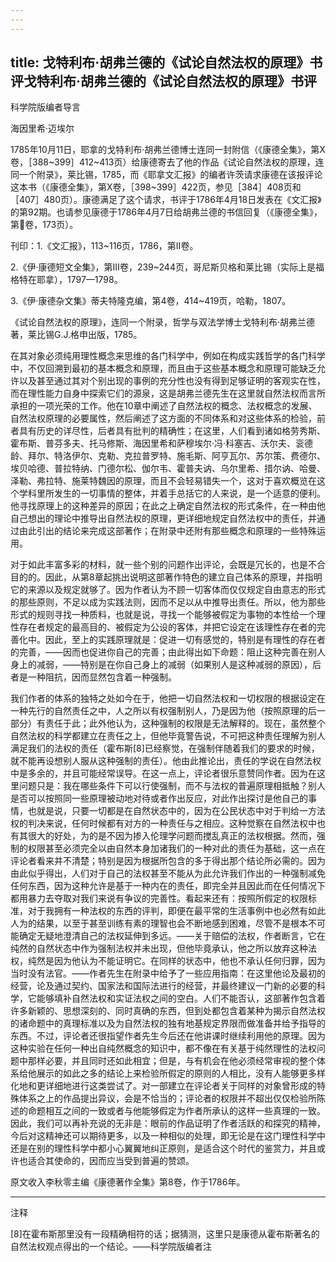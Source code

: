 ```yaml
---
---
---
```

title: 戈特利布·胡弗兰德的《试论自然法权的原理》书评戈特利布·胡弗兰德的《试论自然法权的原理》书评
---





科学院版编者导言


海因里希·迈埃尔

1785年10月11日，耶拿的戈特利布·胡弗兰德博士连同一封附信（《康德全集》，第Ⅹ卷，［388~399］412~413页）给康德寄去了他的作品《试论自然法权的原理，连同一个附录》，莱比锡，1785，而《耶拿文汇报》的编者许茨请求康德在该报评论这本书（《康德全集》，第Ⅹ卷，［398~399］422页，参见［384］408页和［407］480页）。康德满足了这个请求，书评于1786年4月18日发表在《文汇报》的第92期。也请参见康德于1786年4月7日给胡弗兰德的书信回复（《康德全集》，第卷，173页）。

刊印：1.《文汇报》，113~116页，1786，第Ⅱ卷。

2.《伊·康德短文全集》，第Ⅲ卷，239~244页，哥尼斯贝格和莱比锡（实际上是福格特在耶拿），1797—1798。

3.《伊·康德杂文集》蒂夫特隆克编，第4卷，414~419页，哈勒，1807。

《试论自然法权的原理》，连同一个附录，哲学与双法学博士戈特利布·胡弗兰德著，莱比锡G.J.格申出版，1785。

在其对象必须纯用理性概念来思维的各门科学中，例如在构成实践哲学的各门科学中，不仅回溯到最初的基本概念和原理，而且由于这些基本概念和原理可能缺乏允许以及甚至通过其对个别出现的事例的充分性也没有得到足够证明的客观实在性，而在理性能力自身中探索它们的源泉，这是胡弗兰德先生在这里就自然法权而言所承担的一项光荣的工作。他在10章中阐述了自然法权的概念、法权概念的发展、自然法权原理的必要属性，然后阐述了这方面的不同体系和对这些体系的检验，前者具有历史的详尽性，后者具有批判的精确性；在这里，人们看到诸如格劳秀斯、霍布斯、普芬多夫、托马修斯、海因里希和萨穆埃尔·冯·科塞吉、沃尔夫、衮德龄、拜尔、特洛伊尔、克勒、克拉普罗特、施毛斯、阿亨瓦尔、苏尔策、费德尔、埃贝哈德、普拉特纳、门德尔松、伽尔韦、霍普夫讷、乌尔里希、措尔讷、哈曼、泽勒、弗拉特、施莱特魏因的原理，而且不会轻易错失一个，这对于喜欢概览在这个学科里所发生的一切事情的整体，并着手总括它的人来说，是一个适意的便利。他寻找原理上的这种差异的原因；在此之上确定自然法权的形式条件，在一种由他自己想出的理论中推导出自然法权的原理，更详细地规定自然法权中的责任，并通过由此引出的结论来完成这部著作；在附录中还附有那些概念和原理的一些特殊运用。

对于如此丰富多彩的材料，就一些个别的问题作出评论，会既是冗长的，也是不合目的的。因此，从第8章起挑出说明这部著作特色的建立自己体系的原理，并指明它的来源以及规定就够了。因为作者认为不顾一切客体而仅仅规定自由意志的形式的那些原则，不足以成为实践法则，因而不足以从中推导出责任。所以，他为那些形式的规则寻找一种质料，也就是说，寻找一个能够被假定为事物的本性给一个理性存在者规定的最高目的、被假定为公设的客体，并把它设定在该理性存在者的完善化中。因此，至上的实践原理就是：促进一切有感觉的，特别是有理性的存在者的完善，——因而也促进你自己的完善；由此得出如下命题：阻止这种完善在别人身上的减弱，——特别是在你自己身上的减弱（如果别人是这种减弱的原因），后者是一种阻抗，因而显然包含着一种强制。

我们作者的体系的独特之处如今在于，他把一切自然法权和一切权限的根据设定在一种先行的自然责任之中，人之所以有权强制别人，乃是因为他（按照原理的后一部分）有责任于此；此外他认为，这种强制的权限是无法解释的。现在，虽然整个自然法权的科学都建立在责任之上，但他毕竟警告说，不可把这种责任理解为别人满足我们的法权的责任（霍布斯[8]已经察觉，在强制伴随着我们的要求的时候，就不能再设想别人服从这种强制的责任）。他由此推论出，责任的学说在自然法权中是多余的，并且可能经常误导。在这一点上，评论者很乐意赞同作者。因为在这里问题只是：我在哪些条件下可以行使强制，而不与法权的普遍原理相抵触？别人是否可以按照同一些原理被动地对待或者作出反应，对此作出探讨是他自己的事情，也就是说，只要一切都是在自然状态中的，因为在公民状态中对于判给一方法权的判决来说，任何时候都有对方的一种责任与之相应。这种觉察在自然法权中也有其很大的好处，为的是不因为掺入伦理学问题而搅乱真正的法权根据。然而，强制的权限甚至必须完全以由自然本身加诸我们的一种对此的责任为基础，这一点在评论者看来并不清楚；特别是因为根据所包含的多于得出那个结论所必需的。因为由此似乎得出，人们对于自己的法权甚至不能从为此允许我们作出的一种强制减免任何东西，因为这种允许是基于一种内在的责任，即完全并且因此而在任何情况下都用暴力去夺取对我们来说有争议的完善性。看起来还有：按照所假定的权限标准，对于我拥有一种法权的东西的评判，即便在最平常的生活事例中也必然有如此人为的结果，以至于甚至训练有素的理智也会不断地感到困难，尽管不是根本不可能确定无疑地澄清自己的法权延伸到多远。——关于赔偿的法权，作者断言，它在纯然的自然状态中作为强制法权并未出现，但他毕竟承认，他之所以放弃这种法权，纯然是因为他认为不能证明它。在同样的状态中，他也不承认任何归罪，因为当时没有法官。——作者先生在附录中给予了一些应用指南：在这里他论及最初的经营，论及通过契约、国家法和国际法进行的经营，并最终建议一门新的必要的科学，它能够填补自然法权和实证法权之间的空白。人们不能否认，这部著作包含着许多新颖的、思想深刻的、同时真确的东西，但到处都包含着某种为揭示自然法权的诸命题中的真理标准以及为自然法权的独有地基规定界限而做准备并给予指导的东西。不过，评论者还很指望作者先生今后还在他讲课时继续利用他的原理。因为这种实验在任何一种出自纯然概念的知识中，都不像在有关基于纯然理性的法权问题中那样必要，并且同时还如此相宜；但是，与有机会在他必须经常审视的整个体系给他展示的如此之多的结论上来检验所假定的原则的人相比，没有人能够更多样化地和更详细地进行这类尝试了。对一部建立在评论者关于同样的对象曾形成的特殊体系之上的作品提出异议，会是不恰当的；评论者的权限并不超出仅仅检验所陈述的命题相互之间的一致或者与他能够假定为作者所承认的这样一些真理的一致。因此，我们可以再补充说的无非是：眼前的作品证明了作者活跃的和探究的精神，今后对这精神还可以期待更多，以及一种相似的处理，即无论是在这门理性科学中还是在别的理性科学中都小心翼翼地纠正原则，是适合这个时代的鉴赏力，并且或许也适合其使命的，因而应当受到普遍的赞颂。

原文收入李秋零主编《康德著作全集》第8卷，作于1786年。



***



注释

[8]在霍布斯那里没有一段精确相符的话；据猜测，这里只是康德从霍布斯著名的自然法权观点得出的一个结论。——科学院版编者注